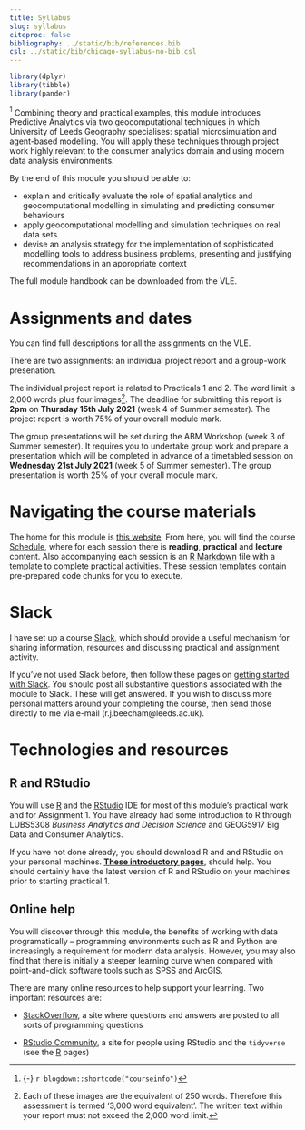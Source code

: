 ```yaml
---
title: Syllabus
slug: syllabus
citeproc: false
bibliography: ../static/bib/references.bib
csl: ../static/bib/chicago-syllabus-no-bib.csl
---
```


```r
library(dplyr)
library(tibble)
library(pander)
```

[^courseinfo] Combining theory and practical examples, this module introduces Predictive Analytics via two geocomputational techniques in which University of Leeds Geography specialises: spatial microsimulation and agent-based modelling. You will apply these techniques through project work highly relevant to the consumer analytics domain and using modern data analysis environments.

[^courseinfo]: {-}
  `r blogdown::shortcode("courseinfo")`

By the end of this module you should be able to:

- explain and critically evaluate the role of spatial analytics and geocomputational modelling in simulating and predicting consumer behaviours
- apply geocomputational modelling and simulation techniques on real data sets
- devise an analysis strategy for the implementation of sophisticated modelling tools to
address business problems, presenting and justifying recommendations in an appropriate context

The full module handbook can be downloaded from the VLE.

# Assignments and dates

You can find full descriptions for all the assignments on the VLE.

There are two assignments: an individual project report and a group-work presenation.

The <span class="newthought">individual project report</span> is related to Practicals 1 and 2. The word limit is 2,000 words plus four images^[Each of these images are the equivalent of 250 words. Therefore this assessment is termed ‘3,000 word equivalent’. The written text within your report must not exceed the 2,000 word limit.]. The deadline for submitting this report is **2pm** on **Thursday 15th July 2021** (week 4 of Summer semester). The project report is worth 75% of your overall module mark.

The <span class="newthought">group presentations</span> will be set during the ABM Workshop (week 3 of Summer semester). It requires you to undertake group work and prepare a presentation which will be completed in advance of a timetabled session on **Wednesday 21st July 2021** (week 5 of Summer semester). The group presentation is worth 25% of your overall module mark.


# Navigating the course materials

The home for this module is [this website](../../). From here, you will find the course [Schedule](/schedule/), where for each session there is <i class="fas fa-book-reader"></i> **reading**, <i class="fas fa-laptop-code"></i> **practical** and <i class="fas fa-university"></i> **lecture** content. Also accompanying each session is an [R Markdown](https://rmarkdown.rstudio.com/) file with a template to complete practical activities. These session templates contain pre-prepared code chunks for you to execute.


# Slack

 I have set up a course [Slack](https://predictive-analytics.slack.com), which should provide a useful mechanism for sharing information, resources and discussing practical and assignment activity.

If you've not used Slack before, then follow these pages on [getting started with Slack](https://slack.com/intl/en-gb/help/articles/218080037-Getting-started-for-new-members). You should post all substantive questions associated with the module to Slack. These will get answered. If you wish to discuss more personal matters around your completing the course, then send those directly to me via e-mail (r.j.beecham@leeds.ac.uk).


# Technologies and resources

## R and RStudio

You will use [R](https://cran.r-project.org/) and the [RStudio](https://www.rstudio.com/) IDE for most of this module's practical work and for Assignment 1. You have already had some introduction to R through LUBS5308 _Business Analytics and Decision Science_ and GEOG5917 Big Data and Consumer Analytics.

If you have not done already, you should download R and and RStudio on your personal machines. [**These introductory pages**](/install/), should help. You should certainly have the latest version of R and RStudio on your machines prior to starting practical 1.

## Online help

You will discover through this module, the benefits of working with data programatically -- programming environments such as R and Python are increasingly a requirement for modern data analysis. However, you may also find that there is initially a steeper learning curve when compared with point-and-click software tools such as SPSS and ArcGIS.

There are many online resources to help support your learning. Two important resources are:

- [StackOverflow](https://stackoverflow.com/), a site where questions and answers are posted to all sorts of programming questions

- [RStudio Community](https://community.rstudio.com/), a site for people using RStudio and the `tidyverse` (see the [R](/install/) pages)
